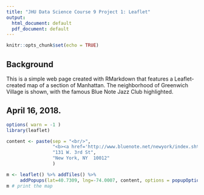 ---
title: "JHU Data Science Course 9 Project 1: Leaflet"
output:
  html_document: default
  pdf_document: default
---

```{r setup, include=FALSE}
knitr::opts_chunk$set(echo = TRUE)
```

## Background

This is a simple web page created with RMarkdown that features a Leaflet-created map of a section of Manhattan. The neighborhood of Greenwich Village is shown, with the famous Blue Note Jazz Club highlighted.

## April 16, 2018.

```{r, echo=TRUE}
options( warn = -1 )
library(leaflet)

content <- paste(sep = "<br/>",
                 "<b><a href='http://www.bluenote.net/newyork/index.shtml'>Blue Note Jazz Club</a></b>",
                 "131 W. 3rd St",
                 "New York, NY  10012"
                 )

m <- leaflet() %>% addTiles() %>%
     addPopups(lat=40.7309, lng=-74.0007, content, options = popupOptions(closeButton = FALSE) )
m # print the map
```

